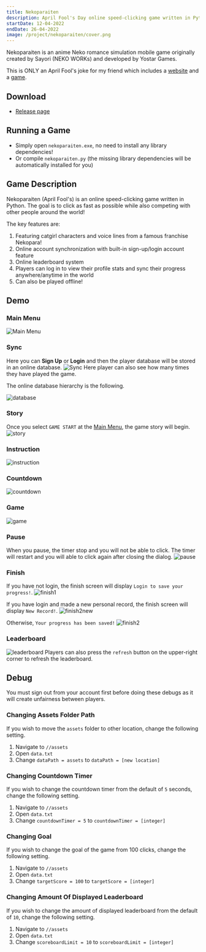 ```yaml
---
title: Nekoparaiten
description: April Fool's Day online speed-clicking game written in Python. Click as fast as possible while also competing with other people around the world! Nekoparaiten is an anime Neko romance simulation mobile game originally created by Sayori (NEKO WORKs) and developed by Yostar Games.
startDate: 12-04-2022
endDate: 26-04-2022
image: /project/nekoparaiten/cover.png
---
```


Nekoparaiten is an anime Neko romance simulation mobile game originally created by Sayori (NEKO WORKs) and developed by Yostar Games.

This is ONLY an April Fool's joke for my friend which includes a [website](https://nekoparaiten.github.io/) and a [game](https://github.com/DulapahV/Nekoparaiten).

## Download

- [Release page](https://github.com/DulapahV/Nekoparaiten/releases)

## Running a Game

- Simply open `nekoparaiten.exe`, no need to install any library dependencies!
- Or compile `nekoparaiten.py` (the missing library dependencies will be automatically installed for you)

## Game Description

Nekoparaiten (April Fool's) is an online speed-clicking game written in Python. The goal is to click as fast as possible while also competing with other people around the world!

The key features are:

1. Featuring catgirl characters and voice lines from a famous franchise Nekopara!
2. Online account synchronization with built-in sign-up/login account feature
3. Online leaderboard system
4. Players can log in to view their profile stats and sync their progress anywhere/anytime in the world
5. Can also be played offline!

## Demo

### Main Menu

![Main Menu](https://github.com/DulapahV/Nekoparaiten/blob/main/images/mainmenu.png?raw=true)

### Sync

Here you can **Sign Up** or **Login** and then the player database will be stored in an online database.
![Sync](https://github.com/DulapahV/Nekoparaiten/blob/main/images/sync.png?raw=true)
Here player can also see how many times they have played the game.

The online database hierarchy is the following.

![database](https://github.com/DulapahV/Nekoparaiten/blob/main/images/db.png?raw=true)

### Story

Once you select `GAME START` at the [Main Menu](#main-menu), the game story will begin.
![story](https://github.com/DulapahV/Nekoparaiten/blob/main/images/story.png?raw=true)

### Instruction

![instruction](https://github.com/DulapahV/Nekoparaiten/blob/main/images/instruction.png?raw=true)

### Countdown

![countdown](https://github.com/DulapahV/Nekoparaiten/blob/main/images/countdown.png?raw=true)

### Game

![game](https://github.com/DulapahV/Nekoparaiten/blob/main/images/game.png?raw=true)

### Pause

When you pause, the timer stop and you will not be able to click. The timer will restart and you will able to click again after closing the dialog.
![pause](https://github.com/DulapahV/Nekoparaiten/blob/main/images/pause.png?raw=true)

### Finish

If you have not login, the finish screen will display `Login to save your progress!`.
![finish1](https://github.com/DulapahV/Nekoparaiten/blob/main/images/finish1.png?raw=true)

If you have login and made a new personal record, the finish screen will display `New Record!`.
![finish2new](https://github.com/DulapahV/Nekoparaiten/blob/main/images/finish2new.png?raw=true)

Otherwise, `Your progress has been saved!`
![finish2](https://github.com/DulapahV/Nekoparaiten/blob/main/images/finish2.png?raw=true)

### Leaderboard

![leaderboard](https://github.com/DulapahV/Nekoparaiten/blob/main/images/leaderboard.png?raw=true)
Players can also press the `refresh` button on the upper-right corner to refresh the leaderboard.

## Debug

You must sign out from your account first before doing these debugs as it will create unfairness between players.

### Changing Assets Folder Path

If you wish to move the `assets` folder to other location, change the following setting.

1.  Navigate to `//assets`
2.  Open `data.txt`
3.  Change `dataPath = assets` to `dataPath = [new location]`

### Changing Countdown Timer

If you wish to change the countdown timer from the default of `5` seconds, change the following setting.

1.  Navigate to `//assets`
2.  Open `data.txt`
3.  Change `countdownTimer = 5` to `countdownTimer = [integer]`

### Changing Goal

If you wish to change the goal of the game from 100 clicks, change the following setting.

1.  Navigate to `//assets`
2.  Open `data.txt`
3.  Change `targetScore = 100` to `targetScore = [integer]`

### Changing Amount Of Displayed Leaderboard

If you wish to change the amount of displayed leaderboard from the default of `10`, change the following setting.

1.  Navigate to `//assets`
2.  Open `data.txt`
3.  Change `scoreboardLimit = 10` to `scoreboardLimit = [integer]`
